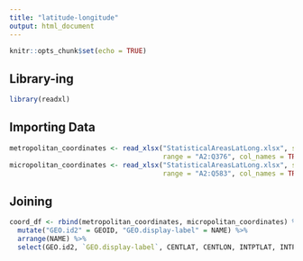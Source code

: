 ```yaml
---
title: "latitude-longitude"
output: html_document
---
```


```r
knitr::opts_chunk$set(echo = TRUE)
```

## Library-ing

```r
library(readxl)
```

## Importing Data

```r
 
metropolitan_coordinates <- read_xlsx("StatisticalAreasLatLong.xlsx", sheet = 1,
                                      range = "A2:Q376", col_names = TRUE)
micropolitan_coordinates <- read_xlsx("StatisticalAreasLatLong.xlsx", sheet = 2,
                                      range = "A2:Q583", col_names = TRUE)

```

## Joining
```r
coord_df <- rbind(metropolitan_coordinates, micropolitan_coordinates) %>%
  mutate("GEO.id2" = GEOID, "GEO.display-label" = NAME) %>%
  arrange(NAME) %>%
  select(GEO.id2, `GEO.display-label`, CENTLAT, CENTLON, INTPTLAT, INTPTLON)
```


